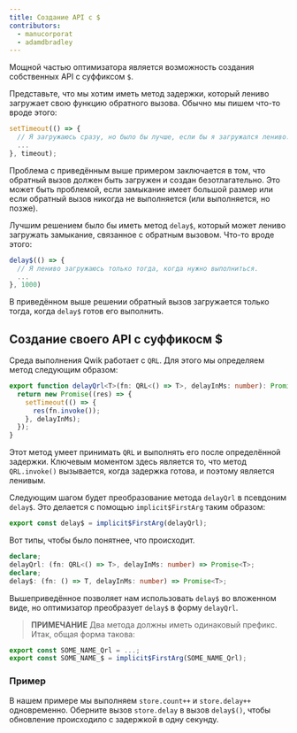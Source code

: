 ```yaml
---
title: Создание API с $
contributors:
  - manucorporat
  - adamdbradley
---
```


Мощной частью оптимизатора является возможность создания собственных API с суффиксом `$`.

Представьте, что мы хотим иметь метод задержки, который лениво загружает свою функцию обратного вызова. Обычно мы пишем что-то вроде этого:

```typescript
setTimeout(() => {
  // Я загружаюсь сразу, но было бы лучше, если бы я загружался лениво.
  ...
}, timeout);
```

Проблема с приведённым выше примером заключается в том, что обратный вызов должен быть загружен и создан безотлагательно. Это может быть проблемой, если замыкание имеет большой размер или если обратный вызов никогда не выполняется (или выполняется, но позже).

Лучшим решением было бы иметь метод `delay$`, который может лениво загружать замыкание, связанное с обратным вызовом. Что-то вроде этого:

```typescript
delay$(() => {
  // Я лениво загружаюсь только тогда, когда нужно выполниться.
  ...
}, 1000)
```

В приведённом выше решении обратный вызов загружается только тогда, когда `delay$` готов его выполнить.

## Создание своего API с суффикосм $

Среда выполнения Qwik работает с `QRL`. Для этого мы определяем метод следующим образом:

```typescript
export function delayQrl<T>(fn: QRL<() => T>, delayInMs: number): Promise<T> {
  return new Promise((res) => {
    setTimeout(() => {
      res(fn.invoke());
    }, delayInMs);
  });
}
```

Этот метод умеет принимать `QRL` и выполнять его после определённой задержки. Ключевым моментом здесь является то, что метод `QRL.invoke()` вызывается, когда задержка готова, и поэтому является ленивым.

Следующим шагом будет преобразование метода `delayQrl` в псевдоним `delay$`. Это делается с помощью `implicit$FirstArg` таким образом:

```typescript
export const delay$ = implicit$FirstArg(delayQrl);
```

Вот типы, чтобы было понятнее, что происходит.

```typescript
declare;
delayQrl: (fn: QRL<() => T>, delayInMs: number) => Promise<T>;
declare;
delay$: (fn: () => T, delayInMs: number) => Promise<T>;
```

Вышеприведённое позволяет нам использовать `delay$` во вложенном виде, но оптимизатор преобразует `delay$` в форму `delayQrl`.

> **ПРИМЕЧАНИЕ** Два метода должны иметь одинаковый префикс. Итак, общая форма такова:

```typescript
export const SOME_NAME_Qrl = ...;
export const SOME_NAME_$ = implicit$FirstArg(SOME_NAME_Qrl);
```

### Пример

В нашем примере мы выполняем `store.count++` и `store.delay++` одновременно. Оберните вызов `store.delay` в вызов `delay$()`, чтобы обновление происходило с задержкой в одну секунду.
